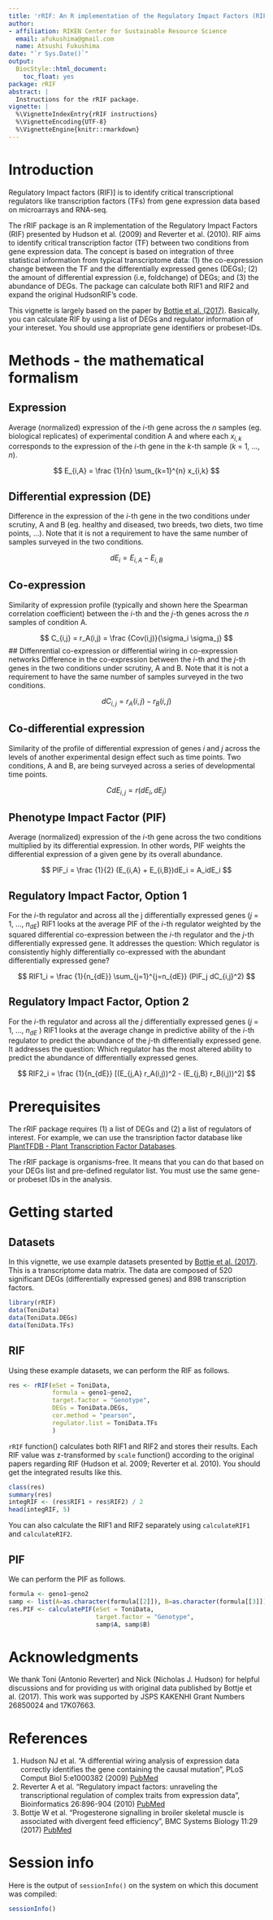 ```yaml
---
title: 'rRIF: An R implementation of the Regulatory Impact Factors (RIF)'
author:
- affiliation: RIKEN Center for Sustainable Resource Science
  email: afukushima@gmail.com
  name: Atsushi Fukushima
date: "`r Sys.Date()`"
output:
  BiocStyle::html_document:
    toc_float: yes
package: rRIF
abstract: |
  Instructions for the rRIF package.
vignette: |
  %\VignetteIndexEntry{rRIF instructions}
  %\VignetteEncoding{UTF-8}
  %\VignetteEngine{knitr::rmarkdown}
---
```


# Introduction
Regulatory Impact factors (RIF)] is  to identify critical transcriptional regulators like transcription factors (TFs) from gene expression data based on microarrays and RNA-seq. 

The rRIF package is an R implementation of the Regulatory Impact Factors (RIF) presented by Hudson et al. (2009) and Reverter et al. (2010). RIF aims to identify critical transcription factor (TF) between two conditions from gene expression data. The concept is based on integration of three statistical information from typical transcriptome data: (1) the co-expression change between the TF and the differentially expressed genes (DEGs); (2) the amount of differential expression (i.e, foldchange) of DEGs; and (3) the abundance of DEGs. The package can calculate both RIF1 and RIF2 and expand the original HudsonRIF's code.

This vignette is largely based on the paper by  [Bottje et al. (2017)](https://bmcsystbiol.biomedcentral.com/articles/10.1186/s12918-017-0396-2). Basically, you can calculate RIF by using a list of DEGs and regulator information of your intereset. You should use appropriate gene identifiers or probeset-IDs.


# Methods - the mathematical formalism

## Expression
Average (normalized) expression of the $i$-th gene across the $n$ samples (eg. biological replicates) of experimental condition A and where each $x_{i,k}$ corresponds to the expression of the $i$-th gene in the $k$-th sample ($k$ = 1, …, $n$).

$$ E_{i,A} = \frac {1}{n} \sum_{k=1}^{n} x_{i,k} $$

## Differential expression (DE)
Difference in the expression of the $i$-th gene in the two conditions under scrutiny, A and B (eg. healthy and diseased, two breeds, two diets, two time points, ...). Note that it is not a requirement to have the same number of samples surveyed in the two conditions.

$$ dE_{i} = E_{i,A} - E_{i,B}$$

## Co-expression
Similarity of expression profile (typically and shown here the Spearman correlation coefficient) between the $i$-th and the $j$-th genes across the $n$ samples of condition A.

$$ C_{i,j} = r_A(i,j) = \frac {Cov(i,j)}{\sigma_i \sigma_j} $$
## Diffenrential co-expression or differential wiring in co-expression networks
Difference in the co-expression between the $i$-th and the $j$-th genes in the two conditions under scrutiny, A and B. Note that it is not a requirement to have the same number of samples surveyed in the two conditions.

$$ dC_{i,j} = r_A(i,j) - r_B(i,j)$$

## Co-differential expression
Similarity of the profile of differential expression of genes $i$ and $j$ across the levels of another experimental design effect such as time points. Two conditions, A and B, are being surveyed across a series of developmental time points.

$$ CdE_{i,j} = r(dE_i, dE_j) $$


## Phenotype Impact Factor (PIF)
Average (normalized) expression of the $i$-th gene across the two conditions multiplied by its differential expression. In other words, PIF weights the differential expression of a given gene by its overall abundance.

$$ PIF_i = \frac {1}{2} (E_{i,A} + E_{i,B})dE_i = A_idE_i $$

## Regulatory Impact Factor, Option 1
For the $i$-th regulator and across all the j differentially expressed genes ($j$ = 1, ..., $n_{dE}$) RIF1 looks at the average PIF of the $i$-th regulator weighted by the squared differential co-expression between the $i$-th regulator and the $j$-th differentially expressed gene. It addresses the question: Which regulator is consistently highly differentially co-expressed with the abundant differentially expressed gene?

$$ RIF1_i = \frac {1}{n_{dE}} \sum_{j=1}^{j=n_{dE}} (PIF_j dC_{i,j}^2) $$

## Regulatory Impact Factor, Option 2
For the $i$-th regulator and across all the $j$ differentially expressed genes ($j$ = 1, ..., $n_{dE}$ ) RIF1 looks at the average change in predictive ability of the $i$-th regulator to predict the abundance of the $j$-th differentially expressed gene. It addresses the question: Which regulator has the most altered ability to predict the abundance of differentially expressed genes.

$$ RIF2_i = \frac {1}{n_{dE}} [(E_{j,A} r_A(i,j))^2 - (E_{j,B} r_B(i,j))^2] $$


# Prerequisites
The rRIF package requires (1) a list of DEGs and (2) a list of regulators of interest. For example, we can use the transription factor database like [PlantTFDB - Plant Transcription Factor Databases](http://planttfdb.cbi.pku.edu.cn/).

The rRIF package is organisms-free. It means that you can do that based on your DEGs list and pre-defined regulator list. You must use the same gene- or probeset IDs in the analysis.

# Getting started

## Datasets
In this vignette, we use example datasets presented by [Bottje et al. (2017)](https://bmcsystbiol.biomedcentral.com/articles/10.1186/s12918-017-0396-2). This is a transcriptome data matrix. The data are composed of 520 significant DEGs (differentially expressed genes) and 898 transcription factors.

```R
library(rRIF)
data(ToniData)
data(ToniData.DEGs)
data(ToniData.TFs)
```
## RIF
Using these example datasets, we can perform the RIF as follows.
```R
res <- rRIF(eSet = ToniData,
            formula = geno1~geno2,
            target.factor = "Genotype",
            DEGs = ToniData.DEGs,
            cor.method = "pearson",
            regulator.list = ToniData.TFs
            )
```

`rRIF` function() calculates both RIF1 and RIF2 and stores their results. Each RIF value was z-transformed by `scale` function() according to the original papers regarding RIF (Hudson et al. 2009; Reverter et al. 2010). You should get the integrated results like this.
```R
class(res)
summary(res)
integRIF <- (res$RIF1 + res$RIF2) / 2
head(integRIF, 5)
```

You can also calculate the RIF1 and RIF2 separately using `calculateRIF1` and `calculateRIF2`.

## PIF
We can perform the PIF as follows.

```R
formula <- geno1~geno2
samp <- list(A=as.character(formula[[2]]), B=as.character(formula[[3]]))
res.PIF <- calculatePIF(eSet = ToniData,
                        target.factor = "Genotype",
                        samp$A, samp$B)
```


# Acknowledgments
We thank Toni (Antonio Reverter) and Nick (Nicholas J. Hudson) for helpful discussions and for providing us with original data published by Bottje et al. (2017). This work was supported by JSPS KAKENHI Grant Numbers 26850024 and 17K07663.


# References
1. Hudson NJ et al. "A differential wiring analysis of expression data correctly identifies the gene containing the causal mutation", PLoS Comput Biol 5:e1000382 (2009) [PubMed](https://www.ncbi.nlm.nih.gov/pubmed/19412532)
2. Reverter A et al. "Regulatory impact factors: unraveling the transcriptional regulation of complex traits from expression data", Bioinformatics 26:896-904 (2010) [PubMed](https://www.ncbi.nlm.nih.gov/pubmed/20144946)
3. Bottje W et al. "Progesterone signalling in broiler skeletal muscle is associated with divergent feed efficiency", BMC Systems Biology 11:29 (2017) [PubMed](https://www.ncbi.nlm.nih.gov/pubmed/28235404)


# Session info {.unnumbered}
Here is the output of `sessionInfo()` on the system on which this
document was compiled:

```r
sessionInfo()
```
